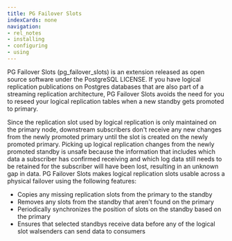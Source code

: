 ```yaml
---
title: PG Failover Slots
indexCards: none
navigation:
- rel_notes
- installing
- configuring
- using
---
```


PG Failover Slots (pg_failover_slots) is an extension released as open source software under the PostgreSQL LICENSE. If you have logical replication publications on Postgres databases that are also part of a streaming replication architecture,
PG Failover Slots avoids the need for you to reseed your logical replication tables when a new standby gets promoted to primary.

Since the replication slot used by logical replication is only maintained on the primary node, downstream subscribers don't receive any new changes from the newly promoted primary until the slot is created on the newly promoted primary. Picking up logical replication changes from the newly promoted standby is unsafe because the information that includes which data a subscriber has confirmed receiving and which log data still needs to be retained for the subscriber will have been lost, resulting in an unknown gap in data. PG Failover Slots makes logical replication slots usable across a physical failover using the following features:

- Copies any missing replication slots from the primary to the standby
- Removes any slots from the standby that aren't found on the primary
- Periodically synchronizes the position of slots on the standby based on the primary
- Ensures that selected standbys receive data before any of the logical slot walsenders can send data to consumers


